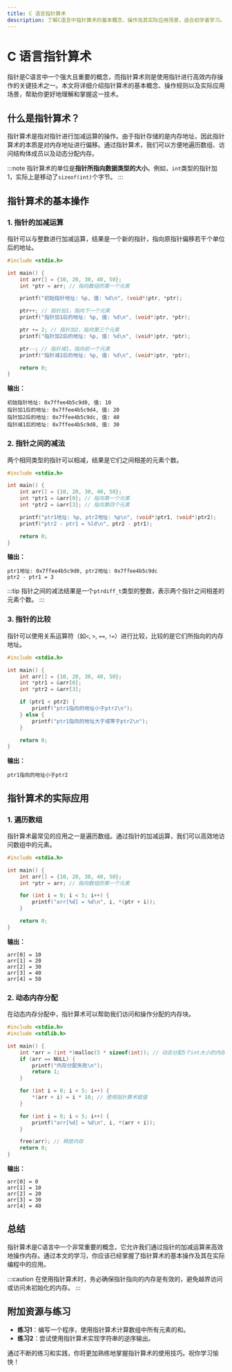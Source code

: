 ```yaml
---
title: C 语言指针算术
description: 了解C语言中指针算术的基本概念、操作及其实际应用场景，适合初学者学习。
---
```


# C 语言指针算术

指针是C语言中一个强大且重要的概念，而指针算术则是使用指针进行高效内存操作的关键技术之一。本文将详细介绍指针算术的基本概念、操作规则以及实际应用场景，帮助你更好地理解和掌握这一技术。

## 什么是指针算术？

指针算术是指对指针进行加减运算的操作。由于指针存储的是内存地址，因此指针算术的本质是对内存地址进行偏移。通过指针算术，我们可以方便地遍历数组、访问结构体成员以及动态分配内存。

:::note
指针算术的单位是**指针所指向数据类型的大小**。例如，`int`类型的指针加1，实际上是移动了`sizeof(int)`个字节。
:::

## 指针算术的基本操作

### 1. 指针的加减运算

指针可以与整数进行加减运算，结果是一个新的指针，指向原指针偏移若干个单位后的地址。

```c
#include <stdio.h>

int main() {
    int arr[] = {10, 20, 30, 40, 50};
    int *ptr = arr; // 指向数组的第一个元素

    printf("初始指针地址: %p, 值: %d\n", (void*)ptr, *ptr);

    ptr++; // 指针加1，指向下一个元素
    printf("指针加1后的地址: %p, 值: %d\n", (void*)ptr, *ptr);

    ptr += 2; // 指针加2，指向第三个元素
    printf("指针加2后的地址: %p, 值: %d\n", (void*)ptr, *ptr);

    ptr--; // 指针减1，指向前一个元素
    printf("指针减1后的地址: %p, 值: %d\n", (void*)ptr, *ptr);

    return 0;
}
```

**输出：**
```
初始指针地址: 0x7ffee4b5c9d0, 值: 10
指针加1后的地址: 0x7ffee4b5c9d4, 值: 20
指针加2后的地址: 0x7ffee4b5c9dc, 值: 40
指针减1后的地址: 0x7ffee4b5c9d8, 值: 30
```

### 2. 指针之间的减法

两个相同类型的指针可以相减，结果是它们之间相差的元素个数。

```c
#include <stdio.h>

int main() {
    int arr[] = {10, 20, 30, 40, 50};
    int *ptr1 = &arr[0]; // 指向第一个元素
    int *ptr2 = &arr[3]; // 指向第四个元素

    printf("ptr1地址: %p, ptr2地址: %p\n", (void*)ptr1, (void*)ptr2);
    printf("ptr2 - ptr1 = %ld\n", ptr2 - ptr1);

    return 0;
}
```

**输出：**
```
ptr1地址: 0x7ffee4b5c9d0, ptr2地址: 0x7ffee4b5c9dc
ptr2 - ptr1 = 3
```

:::tip
指针之间的减法结果是一个`ptrdiff_t`类型的整数，表示两个指针之间相差的元素个数。
:::

### 3. 指针的比较

指针可以使用关系运算符（如`<`, `>`, `==`, `!=`）进行比较，比较的是它们所指向的内存地址。

```c
#include <stdio.h>

int main() {
    int arr[] = {10, 20, 30, 40, 50};
    int *ptr1 = &arr[0];
    int *ptr2 = &arr[3];

    if (ptr1 < ptr2) {
        printf("ptr1指向的地址小于ptr2\n");
    } else {
        printf("ptr1指向的地址大于或等于ptr2\n");
    }

    return 0;
}
```

**输出：**
```
ptr1指向的地址小于ptr2
```

## 指针算术的实际应用

### 1. 遍历数组

指针算术最常见的应用之一是遍历数组。通过指针的加减运算，我们可以高效地访问数组中的元素。

```c
#include <stdio.h>

int main() {
    int arr[] = {10, 20, 30, 40, 50};
    int *ptr = arr; // 指向数组的第一个元素

    for (int i = 0; i < 5; i++) {
        printf("arr[%d] = %d\n", i, *(ptr + i));
    }

    return 0;
}
```

**输出：**
```
arr[0] = 10
arr[1] = 20
arr[2] = 30
arr[3] = 40
arr[4] = 50
```

### 2. 动态内存分配

在动态内存分配中，指针算术可以帮助我们访问和操作分配的内存块。

```c
#include <stdio.h>
#include <stdlib.h>

int main() {
    int *arr = (int *)malloc(5 * sizeof(int)); // 动态分配5个int大小的内存
    if (arr == NULL) {
        printf("内存分配失败\n");
        return 1;
    }

    for (int i = 0; i < 5; i++) {
        *(arr + i) = i * 10; // 使用指针算术赋值
    }

    for (int i = 0; i < 5; i++) {
        printf("arr[%d] = %d\n", i, *(arr + i));
    }

    free(arr); // 释放内存
    return 0;
}
```

**输出：**
```
arr[0] = 0
arr[1] = 10
arr[2] = 20
arr[3] = 30
arr[4] = 40
```

## 总结

指针算术是C语言中一个非常重要的概念，它允许我们通过指针的加减运算来高效地操作内存。通过本文的学习，你应该已经掌握了指针算术的基本操作及其在实际编程中的应用。

:::caution
在使用指针算术时，务必确保指针指向的内存是有效的，避免越界访问或访问未初始化的内存。
:::

## 附加资源与练习

- **练习1**：编写一个程序，使用指针算术计算数组中所有元素的和。
- **练习2**：尝试使用指针算术实现字符串的逆序输出。

通过不断的练习和实践，你将更加熟练地掌握指针算术的使用技巧。祝你学习愉快！